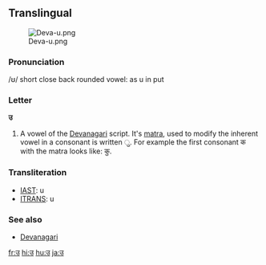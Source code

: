 ==Translingual==
[[File:Deva-u.png|thumb]]

===Pronunciation===
/ʊ/ short close back rounded vowel: as u in put

===Letter===
'''उ'''

# A vowel of the [[Devanagari]] script.  It's [[matra]], used to modify the inherent vowel in a consonant is written &#x0941;.  For example the first consonant क with the matra looks like: कु.

===Transliteration===
{{rfc-header|Transliteration}}
*[[w:IAST|IAST]]: u
*[[w:ITRANS|ITRANS]]: u

===See also===
*[[w:Devanagari|Devanagari]]

[[fr:उ]]
[[hi:उ]]
[[hu:उ]]
[[ja:उ]]